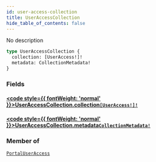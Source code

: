 ```yaml
---
id: user-access-collection
title: UserAccessCollection
hide_table_of_contents: false
---
```








No description

```graphql
type UserAccessCollection {
  collection: [UserAccess!]!
  metadata: CollectionMetadata!
}
```


### Fields

#### [<code style={{ fontWeight: 'normal' }}>UserAccessCollection.<b>collection</b></code>](#)<Bullet />[`[UserAccess!]!`](/api/graphql/documentation/objects/user-access) <Badge class="secondary" text="non-null"/> <Badge class="secondary" text="object"/>
> 
> 

#### [<code style={{ fontWeight: 'normal' }}>UserAccessCollection.<b>metadata</b></code>](#)<Bullet />[`CollectionMetadata!`](/api/graphql/documentation/objects/collection-metadata) <Badge class="secondary" text="non-null"/> <Badge class="secondary" text="object"/>
> 
> 



### Member of

[`PortalUserAccess`](/api/graphql/documentation/objects/portal-user-access)  <Badge class="secondary" text="object"/>



